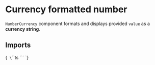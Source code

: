 
<Meta title="Typography/Number/Currency" of={NumberCurrencyStories} />

# Currency formatted number

`NumberCurrency` component formats and displays provided `value` as a **currency string**.

## Imports

<Markdown>{`
\`\`\`ts
\`\`\`
`}</Markdown>

<Primary />

<ArgTypes of={NumberCurrency} sort="requiredFirst" />


